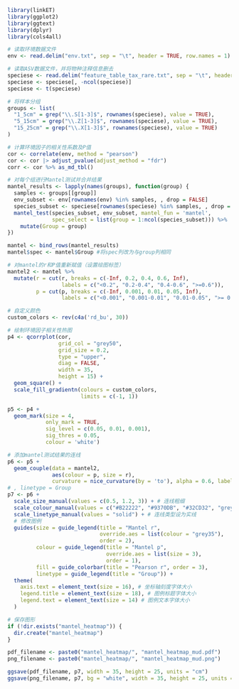 
```{r}
library(linkET)
library(ggplot2)
library(ggtext)
library(dplyr)
library(cols4all)

# 读取环境数据文件
env <- read.delim("env.txt", sep = "\t", header = TRUE, row.names = 1)

# 读取ASV数据文件，并将物种注释信息删去
speciese <- read.delim("feature_table_tax_rare.txt", sep = "\t", header = TRUE, row.names = 1)
speciese <- speciese[, -ncol(speciese)]
speciese <- t(speciese)

# 将样本分组
groups <- list(
  "1_5cm" = grep("\\.S[1-3]$", rownames(speciese), value = TRUE),
  "5_15cm" = grep("\\.Z[1-3]$", rownames(speciese), value = TRUE),
  "15_25cm" = grep("\\.X[1-3]$", rownames(speciese), value = TRUE)
)

# 计算环境因子的相关性系数及P值
cor <- correlate(env, method = "pearson")
cor <- cor |> adjust_pvalue(adjust_method = "fdr")
corr <- cor %>% as_md_tbl()

# 对每个组进行Mantel测试并合并结果
mantel_results <- lapply(names(groups), function(group) {
  samples <- groups[[group]]
  env_subset <- env[rownames(env) %in% samples, , drop = FALSE]
  species_subset <- speciese[rownames(speciese) %in% samples, , drop = FALSE]
  mantel_test(species_subset, env_subset, mantel_fun = 'mantel',
              spec_select = list(group = 1:ncol(species_subset))) %>%
    mutate(Group = group)
})

mantel <- bind_rows(mantel_results)
mantel$spec <- mantel$Group #将spec列改为与group列相同

# 对mantel的r和P值重新赋值（设置绘图标签）
mantel2 <- mantel %>%
  mutate(r = cut(r, breaks = c(-Inf, 0.2, 0.4, 0.6, Inf),
                 labels = c("<0.2", "0.2-0.4", "0.4-0.6", ">=0.6")),
         p = cut(p, breaks = c(-Inf, 0.001, 0.01, 0.05, Inf),
                 labels = c("<0.001", "0.001-0.01", "0.01-0.05", ">= 0.05")))

# 自定义颜色
custom_colors <- rev(c4a('rd_bu', 30))

# 绘制环境因子相关性热图
p4 <- qcorrplot(cor,
                grid_col = "grey50",
                grid_size = 0.2,
                type = "upper",
                diag = FALSE,
                width = 35,
                height = 15) +
  geom_square() +
  scale_fill_gradientn(colours = custom_colors,
                       limits = c(-1, 1))

p5 <- p4 +
  geom_mark(size = 4,
            only_mark = TRUE,
            sig_level = c(0.05, 0.01, 0.001),
            sig_thres = 0.05,
            colour = 'white')

# 添加mantel测试结果的连线
p6 <- p5 +
  geom_couple(data = mantel2,
              aes(colour = p, size = r),
              curvature = nice_curvature(by = 'to'), alpha = 0.6, label.size = 8) # label.size分组字体
# , linetype = Group
p7 <- p6 +
  scale_size_manual(values = c(0.5, 1.2, 3)) + # 连线粗细
  scale_colour_manual(values = c("#B22222", "#9370DB", "#32CD32", "grey35")) + # 连线配色
  scale_linetype_manual(values = "solid") + # 连线类型设为实线
  # 修改图例
  guides(size = guide_legend(title = "Mantel r",
                             override.aes = list(colour = "grey35"),
                             order = 2),
         colour = guide_legend(title = "Mantel p",
                               override.aes = list(size = 3),
                               order = 1),
         fill = guide_colorbar(title = "Pearson r", order = 3),
         linetype = guide_legend(title = "Group")) +
  theme(
    axis.text = element_text(size = 16), # 坐标轴刻度字体大小
    legend.title = element_text(size = 18), # 图例标题字体大小
    legend.text = element_text(size = 14) # 图例文本字体大小
  )

# 保存图形
if (!dir.exists("mantel_heatmap")) {
  dir.create("mantel_heatmap")
}

pdf_filename <- paste0("mantel_heatmap/", "mantel_heatmap_mud.pdf")
png_filename <- paste0("mantel_heatmap/", "mantel_heatmap_mud.png")

ggsave(pdf_filename, p7, width = 35, height = 25, units = "cm")
ggsave(png_filename, p7, bg = "white", width = 35, height = 25, units = "cm")

```